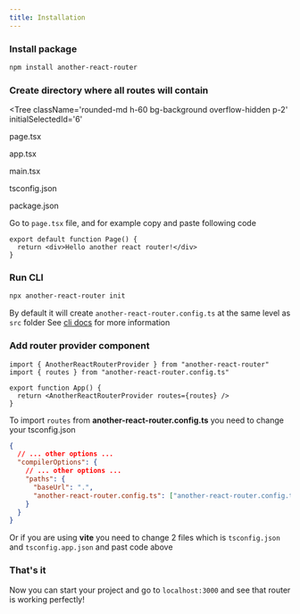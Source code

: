 ```yaml
---
title: Installation
---
```


### Install package

```bash
npm install another-react-router
```

### Create directory where all routes will contain

<Tree
  className='rounded-md h-60 bg-background overflow-hidden p-2'
  initialSelectedId='6'
>
  <Folder element='src' value='1'>
    <Folder value='2' element='routes'>
      <File value='6'>
        <p> page.tsx </p>
      </File>
    </Folder>
    <Folder value='3' element='components' />
    <File value='4'>
      <p> app.tsx </p>
    </File>
    <File value='5'>
      <p> main.tsx </p>
    </File>
  </Folder>
  <File value='7'>
    <p> tsconfig.json </p>
  </File>
  <File value='8'>
    <p> package.json </p>
  </File>
  <CollapseButton />
</Tree>

Go to `page.tsx` file, and for example copy and paste following code

```tsx
export default function Page() {
  return <div>Hello another react router!</div>
}
```

### Run CLI

```bash
npx another-react-router init
```

By default it will create `another-react-router.config.ts` at the same level as `src` folder
See [cli docs](/docs/cli) for more information

### Add router provider component

```tsx
import { AnotherReactRouterProvider } from "another-react-router"
import { routes } from "another-react-router.config.ts"

export function App() {
  return <AnotherReactRouterProvider routes={routes} />
}
```

To import `routes` from **another-react-router.config.ts** you need to change your tsconfig.json

```json {6-7} showLineNumbers
{
  // ... other options ...
  "compilerOptions": {
    // ... other options ...
    "paths": {
      "baseUrl": ".",
      "another-react-router.config.ts": ["another-react-router.config.ts"]
    }
  }
}
```

Or if you are using **vite** you need to change 2 files which is `tsconfig.json` and `tsconfig.app.json` and past code above

### That's it

Now you can start your project and go to `localhost:3000` and see that router is working perfectly!
